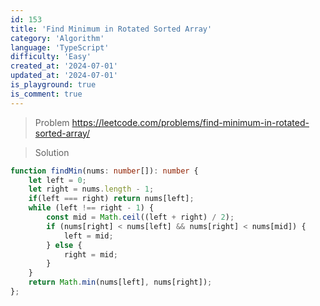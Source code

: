 ```yaml
---
id: 153
title: 'Find Minimum in Rotated Sorted Array'
category: 'Algorithm'
language: 'TypeScript'
difficulty: 'Easy'
created_at: '2024-07-01'
updated_at: '2024-07-01'
is_playground: true
is_comment: true
---
```


> Problem
https://leetcode.com/problems/find-minimum-in-rotated-sorted-array/

> Solution

``` typescript
function findMin(nums: number[]): number {
    let left = 0;
    let right = nums.length - 1;
    if(left === right) return nums[left];
    while (left !== right - 1) {
        const mid = Math.ceil((left + right) / 2);
        if (nums[right] < nums[left] && nums[right] < nums[mid]) {
            left = mid;
        } else {
            right = mid;
        }
    }
    return Math.min(nums[left], nums[right]);
};
```
